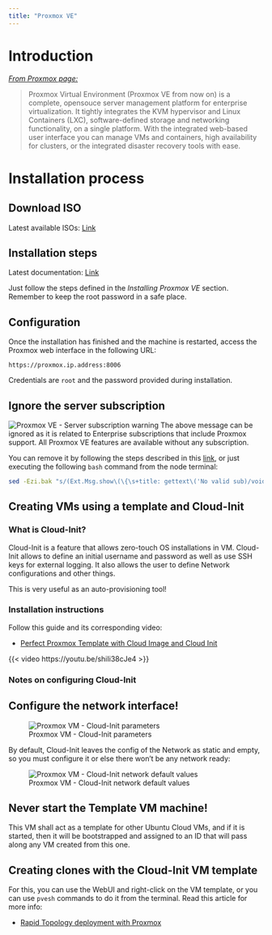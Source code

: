 ```yaml
---
title: "Proxmox VE"
---
```

# Introduction
_[From Proxmox page:](https://www.proxmox.com/en/proxmox-ve)_

> Proxmox Virtual Environment (Proxmox VE from now on) is a complete, opensouce server management platform for enterprise virtualization. It tightly integrates the KVM hypervisor and Linux Containers (LXC), software-defined storage and networking functionality, on a single platform. With the integrated web-based user interface you can manage VMs and containers, high availability for clusters, or the integrated disaster recovery tools with ease.

# Installation process
## Download ISO
Latest available ISOs: [Link](https://www.proxmox.com/en/downloads/category/iso-images-pve)

## Installation steps
Latest documentation: [Link](https://www.proxmox.com/en/downloads/category/documentation-pve)

Just follow the steps defined in the _Installing Proxmox VE_ section. Remember to keep the root password in a safe place.


## Configuration
Once the installation has finished and the machine is restarted, access the Proxmox web interface in the following URL:
```
https://proxmox.ip.address:8006
```

Credentials are `root` and the password provided during installation.

:::{.callout-note collapse="false"}
## Ignore the server subscription
![Proxmox VE - Server subscription warning](../../images/devops-guides/virtualization/proxmox-ve-configuration-00-warning-subscription.png)
The above message can be ignored as it is related to Enterprise subscriptions that include Proxmox support. All Proxmox VE features are available without any subscription.

You can remove it by following the steps described in this [link](https://johnscs.com/remove-proxmox51-subscription-notice/), or just executing the following `bash` command from the node terminal:

```bash
sed -Ezi.bak "s/(Ext.Msg.show\(\{\s+title: gettext\('No valid sub)/void\(\{ \/\/\1/g" /usr/share/javascript/proxmox-widget-toolkit/proxmoxlib.js && systemctl restart pveproxy.service
```
:::

## Creating VMs using a template and Cloud-Init
### What is Cloud-Init?

Cloud-Init is a feature that allows zero-touch OS installations in VM. Cloud-Init allows to define an initial username and password as well as use SSH keys for external logging. It also allows the user to define Network configurations and other things.

This is very useful as an auto-provisioning tool!


### Installation instructions
Follow this guide and its corresponding video:

- [Perfect Proxmox Template with Cloud Image and Cloud Init](https://docs.technotim.live/posts/cloud-init-cloud-image/)

{{< video https://youtu.be/shiIi38cJe4 >}}

### Notes on configuring Cloud-Init
:::{.callout-note}
## Configure the network interface!
![Proxmox VM - Cloud-Init parameters](../../images/devops-guides/virtualization/proxmox-ve-configuration-01-cloud-init.png)

By default, Cloud-Init leaves the config of the Network as static and empty, so you must configure it or else there won't be any network ready:

![Proxmox VM - Cloud-Init network default values](../../images/devops-guides/virtualization/proxmox-ve-configuration-02-cloud-init-network-default.png)

:::

:::{.callout-warning}
## Never start the Template VM machine!
This VM shall act as a template for other Ubuntu Cloud VMs, and if it is started, then it will be bootstrapped and assigned to an ID that will pass along any VM created from this one.
:::

:::{.callout-note}
## Creating clones with the Cloud-Init VM template
For this, you can use the WebUI and right-click on the VM template, or you can use `pvesh` commands to do it from the terminal. Read this article for more info:

- [Rapid Topology deployment with Proxmox](https://www.historiantech.com/rapid-topology-deployment-with-proxmox/)
:::